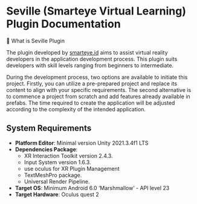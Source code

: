 # Seville (Smarteye Virtual Learning) Plugin Documentation
 
📌 What is Seville Plugin

The plugin developed by [smarteye.id](http://smarteye.id/) aims to assist virtual reality developers in the application development process. This plugin suits developers with skill levels ranging from beginners to intermediate.

During the development process, two options are available to initiate this project. Firstly, you can utilize a pre-prepared project and replace its content to align with your specific requirements. The second alternative is to commence a project from scratch and add features already available in prefabs. 
The time required to create the application will be adjusted according to the complexity of the intended application.

## System Requirements

- **Platform Editor**: Minimal version Unity 2021.3.4f1 LTS
- **Dependencies Package**:
    - XR Interaction Toolkit version 2.4.3.
    - Input System version 1.6.3.
    - use oculus for XR Plugin Management
    - TextMeshPro package.
    - Universal Render Pipeline.
- **Target OS**: Minimum Android 6.0 ‘Marshmallow’ - API level 23
- **Target Hardware**: Oculus quest 2

